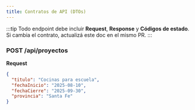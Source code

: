 ```yaml
---
title: Contratos de API (DTOs)
---
```


:::tip
Todo endpoint debe incluir **Request**, **Response** y **Códigos de estado**. Si cambia el contrato, actualizá este doc en el mismo PR.
:::

### POST /api/proyectos
**Request**
```json
{
  "titulo": "Cocinas para escuela",
  "fechaInicio": "2025-08-10",
  "fechaCierre": "2025-09-30",
  "provincia": "Santa Fe"
}
